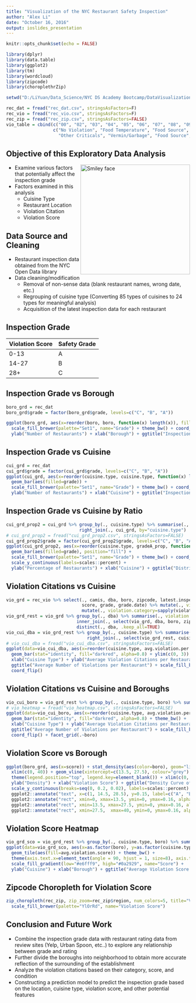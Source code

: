 ```yaml
---
title: "Visualization of the NYC Restaurant Safety Inspection"
author: "Alex Li"
date: "October 16, 2016"
output: ioslides_presentation
---
```


```r
knitr::opts_chunk$set(echo = FALSE)

library(dplyr)
library(data.table)
library(ggplot2)
library(tm)
library(wordcloud)
library(zipcode)
library(choroplethrZip)

setwd("D:/LiYuan/Data_Science/NYC DS Academy Bootcamp/DataVisualizationProject")

rec_dat = fread("rec_dat.csv", stringsAsFactors=F)
rec_vio = fread("rec_vio.csv", stringsAsFactors=F)
rec_zip = fread("rec_zip.csv", stringsAsFactors=FALSE)
vio_table = cbind(c("00", "02", "03", "04", "05", "06", "07", "08", "09", "10"),
                  c("No Violation", "Food Temperature", "Food Source", "Food Protection", "Facility Design", "Personal Hygiene",
                    "Other Criticals", "Vermin/Garbage", "Food Source", "Facility Maintenance"))

```


## Objective of this Exploratory Data Analysis
<img src="wcloud.png" alt="Smiley face" height="300" align="right">

- Examine various factors that potentially affect the inspection grade
- Factors examined in this analysis
    + Cuisine Type
    + Restaurant Location
    + Violation Citation
    + Violation Score


## Data Source and Cleaning

- Restaurant inspection data obtained from the NYC Open Data library
- Data cleaning/modification
    + Removal of non-sense data (blank restaurant names, wrong date, etc.)
    + Regrouping of cuisine type (Converting 85 types of cuisines to 24 types for meaningful analysis)
    + Acquisition of the latest inspection data for each restaurant


## Inspection Grade

Violation Score | Safety Grade
--------------- | ------------
     0-13       |      A      
     14-27      |      B      
     28+        |      C


## Inspection Grade vs Borough

```r

boro_grd = rec_dat
boro_grd$grade = factor(boro_grd$grade, levels=c("C", "B", "A"))

ggplot(boro_grd, aes(x=reorder(boro, boro, function(x) length(x)), fill=grade)) + geom_bar(aes(filled=grade), position="dodge") +
  scale_fill_brewer(palette="Set1", name="Grade") + theme_bw() + coord_flip() + 
  ylab("Number of Restaurants") + xlab("Borough") + ggtitle("Inspection Grade for All Five Boroughs")

```


## Inspection Grade vs Cuisine

```r

cui_grd = rec_dat
cui_grd$grade = factor(cui_grd$grade, levels=c("C", "B", "A"))
ggplot(cui_grd, aes(x=reorder(cuisine.type, cuisine.type, function(x) length(x)), fill=grade)) + 
  geom_bar(aes(filled=grade)) +
  scale_fill_brewer(palette="Set1", name="Grade") + theme_bw() + coord_flip() + 
  ylab("Number of Restaurants") + xlab("Cuisine") + ggtitle("Inspection Grade for All Cuisine")

```


## Inspection Grade vs Cuisine by Ratio

```r

cui_grd_prop2 = cui_grd %>% group_by(., cuisine.type) %>% summarise(., gradeA_prop=sum(grade=="A")/length(grade)) %>% 
                            right_join(., cui_grd, by="cuisine.type")
# cui_grd_prop2 = fread("cui_grd_prop2.csv", stringsAsFactors=FALSE)
cui_grd_prop2$grade = factor(cui_grd_prop2$grade, levels=c("C", "B", "A"))
ggplot(cui_grd_prop2, aes(x=reorder(cuisine.type, gradeA_prop, function(x) max(x)), fill=grade)) + 
  geom_bar(aes(filled=grade), position="fill") +
  scale_fill_brewer(palette="Set1", name="Grade") + theme_bw() + coord_flip() + 
  scale_y_continuous(labels=scales::percent) + 
  ylab("Percentage of Restaurants") + xlab("Cuisine") + ggtitle("Distribution of Grades in Each Cuisine")

```

## Violation Citations vs Cuisine

```r

vio_grd = rec_vio %>% select(., camis, dba, boro, zipcode, latest.inspection.date, cuisine.type, violation.code, violation.description, 
                             score, grade, grade.date) %>% mutate(., violation.code2=substr(violation.code, 1, 2)) %>%
                             mutate(., violation.category=sapply(violation.code2, function(x) return(vio_table[vio_table[, 1] == x, 2])))
vio_grd_rest = vio_grd %>% group_by(., dba) %>% summarise(., violation.per.dba=n()) %>% 
                           inner_join(., select(vio_grd, dba, boro, zipcode, cuisine.type, score, grade), by=c("dba")) %>%
                           distinct(., dba, .keep_all=TRUE)
vio_cui_dba = vio_grd_rest %>% group_by(., cuisine.type) %>% summarise(., avg.violation.per.dba=mean(violation.per.dba)) %>%
                               right_join(., select(vio_grd_rest, cuisine.type, boro, score, grade), by="cuisine.type")
# vio_cui_dba = fread("vio_cui_dba.csv", stringsAsFactors=FALSE)
ggplot(data=vio_cui_dba, aes(x=reorder(cuisine.type, avg.violation.per.dba, function(x) -max(x)), y=avg.violation.per.dba)) + 
  geom_bar(stat="identity", fill="darkred", alpha=0.8) + ylim(c(0, 3)) + theme_bw() +
  xlab("Cuisine Type") + ylab("Average Violation Citations per Restaurant") + 
  ggtitle("Average Number of Violations per Restaurant") + scale_fill_brewer(palette="Set1") + 
  coord_flip()

```

## Violation Citations vs Cuisine and Boroughs

```r

vio_cui_boro = vio_grd_rest %>% group_by(., cuisine.type, boro) %>% summarise(., avg.violation.per.dba=mean(violation.per.dba))
# vio_heatmap = fread("vio_heatmap.csv", stringsAsFactors=FALSE)
ggplot(data=vio_cui_boro, aes(x=reorder(cuisine.type, avg.violation.per.dba, function(x) max(x)), y=avg.violation.per.dba)) + 
  geom_bar(stat="identity", fill="darkred", alpha=0.8) + theme_bw() +
  xlab("Cuisine Type") + ylab("Average Violation Citations per Restaurant") + 
  ggtitle("Average Number of Violations per Restaurant") + scale_fill_brewer(palette="Set1") + 
  coord_flip() + facet_grid(.~boro)

```

## Violation Score vs Borough

```r

ggplot(boro_grd, aes(x=score)) + stat_density(aes(color=boro), geom="line", position="identity") + 
  xlim(c(0, 40)) + geom_vline(xintercept=c(13.5, 27.5), colour="grey") + theme_bw() + 
  theme(legend.position="top", legend.key=element_blank()) + xlim(c(0, 40)) + 
  ylab("Density") + xlab("Violation Score") + ggtitle("Density Curve of Violation Score in Each Borough") + 
  scale_y_continuous(breaks=seq(0, 0.2, 0.02), labels=scales::percent) + 
  ggplot2::annotate("text", x=c(1, 14.5, 28.5), y=0.15, label=c("A", "B", "C"), size=6) + 
  ggplot2::annotate("rect", xmin=0, xmax=13.5, ymin=0, ymax=0.16, alpha=0.3, fill="darkgreen") + 
  ggplot2::annotate("rect", xmin=13.5, xmax=27.5, ymin=0, ymax=0.16, alpha=0.3, fill="darkblue") +
  ggplot2::annotate("rect", xmin=27.5,  xmax=40, ymin=0, ymax=0.16, alpha=0.3, fill="darkred")

```

## Violation Score Heatmap

```r

vio_grd_sco = vio_grd_rest %>% group_by(., cuisine.type, boro) %>% summarise(., avg.violation.score=mean(score))
ggplot(data=vio_grd_sco, aes(x=as.factor(boro), y=as.factor(cuisine.type)), fill=avg.violation.score) + 
  geom_tile(aes(fill=avg.violation.score)) + theme_bw() + 
  theme(axis.text.x=element_text(angle = 90, hjust = 1, size=8), axis.text.y=element_text(size=8)) + 
  scale_fill_gradient(low="#e6fff9", high="#0a2929", name="Score") + 
  ylab("Cuisine") + xlab("Borough") + ggtitle("Average Violation Score Categorized by Borough and Cuisine Type")

```


## Zipcode Choropleth for Violation Score

```r

zip_choropleth(rec_zip, zip_zoom=rec_zip$region, num_colors=5, title="Violation Score based on NYC Zipcode") + 
  scale_fill_brewer(palette="YlOrRd", name="Violation Score")

```

## Conclusion and Future Work

- Combine the inspection grade data with restaurant rating data from review sites (Yelp, Urban Spoon, etc..) to explore any relationship between grade and rating
- Further divide the boroughs into neighborhood to obtain more accurate reflection of the surrounding of the establishment
- Analyze the violation citations based on their category, score, and condition 
- Constructing a prediction model to predict the inspection grade based on the location, cuisine type, violation score, and other potential features


